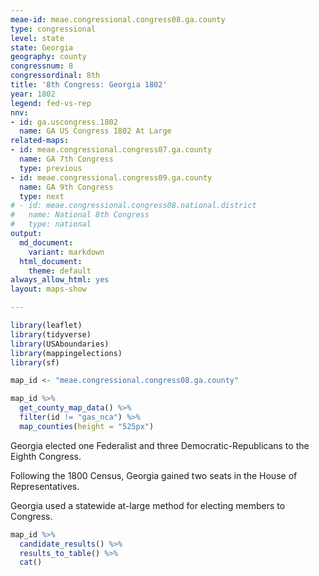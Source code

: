 ```yaml
---
meae-id: meae.congressional.congress08.ga.county
type: congressional
level: state
state: Georgia
geography: county
congressnum: 8
congressordinal: 8th
title: '8th Congress: Georgia 1802'
year: 1802
legend: fed-vs-rep
nnv:
- id: ga.uscongress.1802
  name: GA US Congress 1802 At Large
related-maps:
- id: meae.congressional.congress07.ga.county
  name: GA 7th Congress
  type: previous
- id: meae.congressional.congress09.ga.county
  name: GA 9th Congress
  type: next
# - id: meae.congressional.congress08.national.district
#   name: National 8th Congress
#   type: national
output:
  md_document:
    variant: markdown
  html_document:
    theme: default
always_allow_html: yes
layout: maps-show

---
```


```r
library(leaflet)
library(tidyverse)
library(USAboundaries)
library(mappingelections)
library(sf)

map_id <- "meae.congressional.congress08.ga.county"
```

<div class="map">

```r
map_id %>%
  get_county_map_data() %>%
  filter(id != "gas_nca") %>% 
  map_counties(height = "525px")
```

</div>

Georgia elected one Federalist and three Democratic-Republicans to the Eighth Congress.

Following the 1800 Census, Georgia gained two seats in the House of Representatives.

Georgia used a statewide at-large method for electing members to Congress.

<div class="results-table">

```r
map_id %>%
  candidate_results() %>%
  results_to_table() %>%
  cat()
```

</div>
